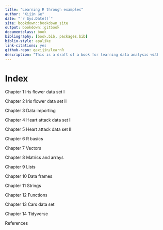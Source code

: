 --- 
title: "Learning R through examples"
author: "Xijin Ge"
date: "`r Sys.Date()`"
site: bookdown::bookdown_site
output: bookdown::gitbook
documentclass: book
bibliography: [book.bib, packages.bib]
biblio-style: apalike
link-citations: yes
github-repo: gexijin/learnR
description: "This is a draft of a book for learning data analysis with the R language. This book emphasizes hends on tutorials. Comments and suggestions welcome."
---

# Index{-}
Chapter 1  Iris flower data set I

Chapter 2  Iris flower data set II

Chapter 3  Data importing 

Chapter 4  Heart attack data set I 

Chapter 5  Heart attack data set II

Chapter 6  R basics

Chapter 7  Vectors

Chapter 8  Matrics and arrays

Chapter 9  Lists

Chapter 10  Data frames 

Chapter 11  Strings

Chapter 12  Functions

Chapter 13  Cars data set 

Chapter 14  Tidyverse

References

